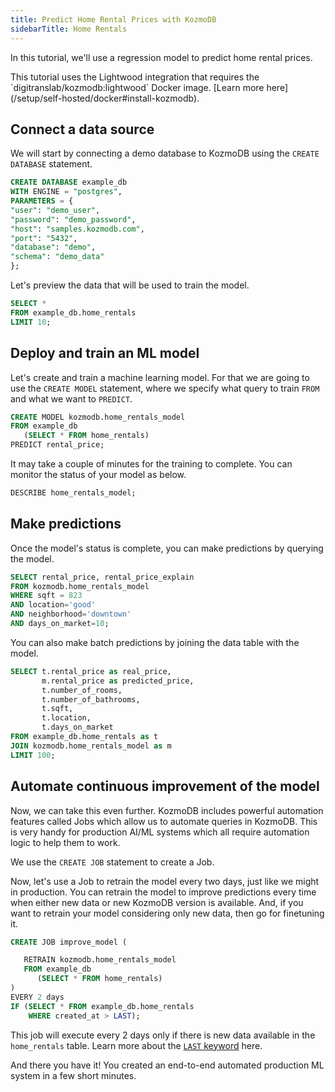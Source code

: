 ```yaml
---
title: Predict Home Rental Prices with KozmoDB
sidebarTitle: Home Rentals
---
```


In this tutorial, we'll use a regression model to predict home rental prices.

<Note>
This tutorial uses the Lightwood integration that requires the `digitranslab/kozmodb:lightwood` Docker image. [Learn more here](/setup/self-hosted/docker#install-kozmodb).
</Note>

## Connect a data source

We will start by connecting a demo database to KozmoDB using the `CREATE DATABASE` statement.

```sql
CREATE DATABASE example_db
WITH ENGINE = "postgres",
PARAMETERS = {
"user": "demo_user",
"password": "demo_password",
"host": "samples.kozmodb.com",
"port": "5432",
"database": "demo",
"schema": "demo_data"
};
```

Let's preview the data that will be used to train the model.

```sql
SELECT *
FROM example_db.home_rentals
LIMIT 10;
```

## Deploy and train an ML model

Let's create and train a machine learning model. For that we are going to use the `CREATE MODEL` statement, where we specify what query to train `FROM` and what we want to `PREDICT`.

```sql
CREATE MODEL kozmodb.home_rentals_model
FROM example_db
   (SELECT * FROM home_rentals)
PREDICT rental_price;
```

It may take a couple of minutes for the training to complete. You can monitor the status of your model as below.

```sql
DESCRIBE home_rentals_model;
```

## Make predictions

Once the model's status is complete, you can make predictions by querying the model.

```sql
SELECT rental_price, rental_price_explain
FROM kozmodb.home_rentals_model
WHERE sqft = 823
AND location='good'
AND neighborhood='downtown'
AND days_on_market=10;
```

You can also make batch predictions by joining the data table with the model.

```sql
SELECT t.rental_price as real_price,
       m.rental_price as predicted_price,
       t.number_of_rooms,
       t.number_of_bathrooms,
       t.sqft,
       t.location,
       t.days_on_market
FROM example_db.home_rentals as t
JOIN kozmodb.home_rentals_model as m
LIMIT 100;
```

## Automate continuous improvement of the model

Now, we can take this even further. KozmoDB includes powerful automation features called Jobs which allow us to automate queries in KozmoDB. This is very handy for production AI/ML systems which all require automation logic to help them to work.

We use the `CREATE JOB` statement to create a Job.

Now, let's use a Job to retrain the model every two days, just like we might in production. You can retrain the model to improve predictions every time when either new data or new KozmoDB version is available. And, if you want to retrain your model considering only new data, then go for finetuning it.

```sql
CREATE JOB improve_model (

   RETRAIN kozmodb.home_rentals_model
   FROM example_db
      (SELECT * FROM home_rentals)
)
EVERY 2 days
IF (SELECT * FROM example_db.home_rentals
    WHERE created_at > LAST);
```

This job will execute every 2 days only if there is new data available in the `home_rentals` table. Learn more about the [`LAST` keyword](/kozmodb_sql/sql/create/jobs#last) here.

And there you have it! You created an end-to-end automated production ML system in a few short minutes.
